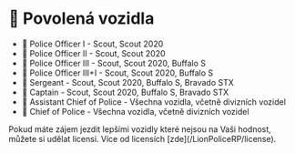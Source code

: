 
# 🚓 Povolená vozidla

- 👮 Police Officer I - Scout, Scout 2020
- 👮 Police Officer II - Scout, Scout 2020
- 👮 Police Officer III - Scout, Scout 2020, Buffalo S
- 👮 Police Officer III+I - Scout, Scout 2020, Buffalo S
- 👮 Sergeant - Scout, Scout 2020, Buffalo S, Bravado STX
- 👮 Captain - Scout, Scout 2020, Buffalo S, Bravado STX
- 👮 Assistant Chief of Police - Všechna vozidla, včetně divizních vozidel
- 👮 Chief of Police - Všechna vozidla, včetně divizních vozidel

<Callout type="info" emoji="🚓">
  Pokud máte zájem jezdit lepšími vozidly které nejsou na Vaši hodnost, můžete
  si udělat licensi. Více od licensích [zde](/LionPoliceRP/license).
</Callout>
